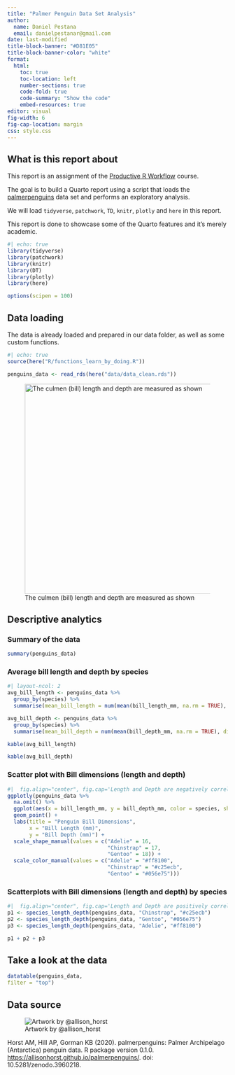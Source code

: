 ```yaml
---
title: "Palmer Penguin Data Set Analysis"
author:
  name: Daniel Pestana
  email: danielpestanar@gmail.com
date: last-modified
title-block-banner: "#D81E05"
title-block-banner-color: "white"
format:
  html:
    toc: true
    toc-location: left
    number-sections: true
    code-fold: true
    code-summary: "Show the code"
    embed-resources: true
editor: visual
fig-width: 6
fig-cap-location: margin
css: style.css
---
```


## What is this report about

This report is an assignment of the [Productive R Workflow](https://www.productive-r-workflow.com/) course.

The goal is to build a Quarto report using a script that loads the [palmerpenguins](https://allisonhorst.github.io/palmerpenguins/) data set and performs an exploratory analysis.

We will load `tidyverse`, `patchwork`, `TD`, `knitr`, `plotly` and `here` in this report.

::: {.callout-note title="Note" collapse="true"}
This report is done to showcase some of the Quarto features and it's merely academic.
:::

```r
#| echo: true
library(tidyverse)
library(patchwork)
library(knitr)
library(DT)
library(plotly)
library(here)

options(scipen = 100)

```

## Data loading

The data is already loaded and prepared in our data folder, as well as some custom functions.

```r
#| echo: true
source(here("R/functions_learn_by_doing.R"))

penguins_data <- read_rds(here("data/data_clean.rds"))

```

![The culmen (bill) length and depth are measured as shown](images/culmen_depth.png){fig-alt="Culmen depth diagram" fig-align="center" width="5in"}

## Descriptive analytics

### Summary of the data

```r
summary(penguins_data)
```

### Average bill length and depth by species

```r
#| layout-ncol: 2
avg_bill_length <- penguins_data %>%
  group_by(species) %>%
  summarise(mean_bill_length = num(mean(bill_length_mm, na.rm = TRUE), digits = 2))

avg_bill_depth <- penguins_data %>%
  group_by(species) %>%
  summarise(mean_bill_depth = num(mean(bill_depth_mm, na.rm = TRUE), digits = 2))

kable(avg_bill_length)

kable(avg_bill_depth)
```

### Scatter plot with Bill dimensions (length and depth)

```r
#|  fig.align="center", fig.cap='Length and Depth are negatively correlated when we look at all data points'
ggplotly(penguins_data %>%
  na.omit() %>%
  ggplot(aes(x = bill_length_mm, y = bill_depth_mm, color = species, shape = species)) +
  geom_point() + 
  labs(title = "Penguin Bill Dimensions",
       x = "Bill Length (mm)",
       y = "Bill Depth (mm)") +
  scale_shape_manual(values = c("Adelie" = 16,
                                "Chinstrap" = 17,
                                "Gentoo" = 18)) +
  scale_color_manual(values = c("Adelie" = "#ff8100",
                                "Chinstrap" = "#c25ecb",
                                "Gentoo" = "#056e75")))
```

### Scatterplots with Bill dimensions (length and depth) by species

```r
#|  fig.align="center", fig.cap='Length and Depth are positively correlated when we split them by species'
p1 <- species_length_depth(penguins_data, "Chinstrap", "#c25ecb")
p2 <- species_length_depth(penguins_data, "Gentoo", "#056e75")
p3 <- species_length_depth(penguins_data, "Adelie", "#ff8100")

p1 + p2 + p3
```

## Take a look at the data

```r
datatable(penguins_data,
filter = "top")
```

## Data source

![Artwork by \@allison_horst](https://allisonhorst.github.io/palmerpenguins/reference/figures/lter_penguins.png){fig-alt="Meet the Palmer penguins" fig-align="center"}

Horst AM, Hill AP, Gorman KB (2020). palmerpenguins: Palmer Archipelago (Antarctica) penguin data. R package version 0.1.0. <https://allisonhorst.github.io/palmerpenguins/>. doi: 10.5281/zenodo.3960218.
